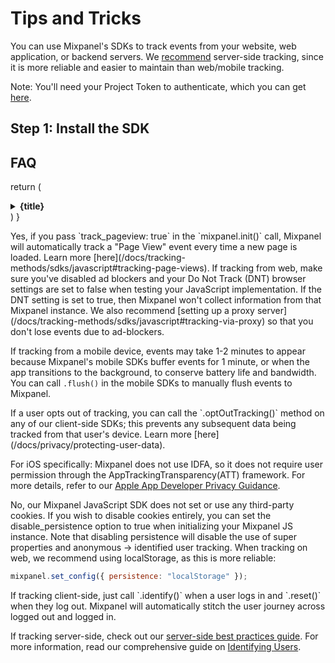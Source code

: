 # Tips and Tricks

You can use Mixpanel's SDKs to track events from your website, web application, or backend servers. We [recommend](/docs/tracking-methods/choosing-the-right-method) server-side tracking, since it is more reliable and easier to maintain than web/mobile tracking.

Note: You'll need your Project Token to authenticate, which you can get [here](https://mixpanel.com/settings/project).


## Step 1: Install the SDK

## FAQ

  return (
    <details
      closed
      className="last-of-type:mb-0 rounded-xl bg-[#f5f2f2] dark:bg-neutral-800 p-2 mt-2"
    >
      <summary>
        <strong className="text-lg font-medium text-[#1b0b3b]">{title}</strong>
      </summary>
      <div className="nx-p-2">{children}</div>
    </details>
  )
}

<FAQBox title="Does Mixpanel automatically track page views?">
  Yes, if you pass `track_pageview: true` in the `mixpanel.init()` call,
   Mixpanel will automatically track a "Page View" event every time a new 
   page is loaded. 
   Learn more [here](/docs/tracking-methods/sdks/javascript#tracking-page-views).
</FAQBox>

<FAQBox title="Why aren't my events showing up?">
  If tracking from web, make sure you've disabled ad blockers and your Do Not Track (DNT) 
  browser settings are set to false when testing your JavaScript implementation. If 
  the DNT setting is set to true, then Mixpanel won't collect information from that Mixpanel 
  instance. We also recommend [setting up a proxy server](/docs/tracking-methods/sdks/javascript#tracking-via-proxy) 
  so that you don't lose events due to ad-blockers.

  If tracking from a mobile device, events may take 1-2 minutes to appear because Mixpanel's 
  mobile SDKs buffer events for 1 minute, or when the app transitions to the background, to 
  conserve battery life and bandwidth. You can call `.flush()` in the mobile SDKs to manually flush events to Mixpanel.
</FAQBox>

<FAQBox title="How can I track in a privacy compliant way?">
  If a user opts out of tracking, you can call the `.optOutTracking()` method on any of our 
  client-side SDKs; this prevents any subsequent data being tracked from that user's device. 
  Learn more [here](/docs/privacy/protecting-user-data).

  For iOS specifically: Mixpanel does not use IDFA, so it does not require user permission 
  through the AppTrackingTransparency(ATT) framework. For more details, refer to our 
  [Apple App Developer Privacy Guidance](https://mixpanel.com/legal/app-store-privacy-details).
</FAQBox>

<FAQBox title="Does Mixpanel use third-party cookies?">
  No, our Mixpanel JavaScript SDK does not set or use any third-party cookies. If you wish 
  to disable cookies entirely, you can set the disable_persistence option to true when initializing 
  your Mixpanel JS instance. Note that disabling persistence will disable the use of super properties 
  and anonymous -> identified user tracking.
</FAQBox>

<FAQBox title="What are the recommended configuration options?">
  When tracking on web, we recommend using localStorage, as this is more reliable:

```javascript
mixpanel.set_config({ persistence: "localStorage" });
```
</FAQBox>

<FAQBox title="How do I connect events from logged out vs logged in users?">
If tracking client-side, just call `.identify(<user_id>)` when a user logs in and `.reset()`
 when they log out. Mixpanel will automatically stitch the user journey across
  logged out and logged in.

  If tracking server-side, check out our [server-side best practices guide](/docs/best-practices/server-side-best-practices). 
  For more information, read our comprehensive guide on [Identifying Users](/docs/tracking-methods/id-management/identifying-users).
</FAQBox>

